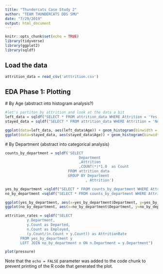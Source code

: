 ```yaml
---
title: "Thundercats Case Study 2"
author: "TEAM THUNDERCATS DDS SMU"
date: "7/29/2019"
output: html_document
---
```


```r
knitr::opts_chunk$set(echo = TRUE)
library(tidyverse)
library(ggplot2)
library(sqldf)
```

## Load the data
```r
attrition_data = read_csv('atttrition.csv')

```
## EDA Phase 1: Plotting
  
  # By Age (abstract into histogram analysis?)
```r
#let's partiton by attrition and look at the data a bit
left_data = sqldf("SELECT * FROM attrition_data WHERE Attrition = 'Yes'")
stayed_data = sqldf("SELECT * FROM attrition_data WHERE Attrition = 'No'")

ggplot(data=left_data, aes(left_data$Age)) + geom_histogram(binwidth = 3) 
ggplot(data=stayed_data, aes(stayed_data$Age)) + geom_histogram(binwidth = 3) 

```
 # By Department (abstract into categorical analysis)

```r

counts_by_department = sqldf('SELECT 
                                  Department
                                  ,Attrition
                                  ,COUNT(*)*1.0  as Count
                             FROM attrition_data 
                             GROUP BY Department
                                     , Attrition')

yes_by_department =sqldf("SELECT * FROM counts_by_department WHERE Attrition = 'Yes'")
no_by_department =sqldf("SELECT * FROM counts_by_department WHERE Attrition = 'No'")

ggplot(yes_by_department, aes(x=yes_by_department$Department, y=yes_by_department$Count, fill=yes_by_department$Department)) + geom_bar(stat = "identity") + labs(x = 'Department', y='# Attrition', fill='Department') 
ggplot(no_by_department, aes(x=no_by_department$Department, y=no_by_department$Count, fill=no_by_department$Department)) + geom_bar(stat = "identity") + labs(x = 'Department', y='# Attrition', fill='Department') 

attrition_rates = sqldf("SELECT
          y.Department,
          y.Count as Departed,
          n.Count as Employed,
          (y.Count/(n.Count + y.Count)) as AttritionRate
       FROM yes_by_department y
       LEFT JOIN no_by_department n ON n.Department = y.Department")

```



```r
plot(pressure)
```

Note that the `echo = FALSE` parameter was added to the code chunk to prevent printing of the R code that generated the plot.
